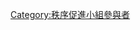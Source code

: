 {{Topicon
|image=Order Promotion Club official logo.jpeg
|size=25px
|alt=此用戶是秩序促進小組的成員。
|link=Wikipedia:秩序促進小組
}}
{{Encourage
|title       = 秩序促進小組
|stripe      = 1
|bgcolor     = #007FFF
|stripecolor = #000000
|fontcolor   = #FFFFFF
|align       = {{{align|right}}}
}}

[[Category:秩序促進小組參與者]]